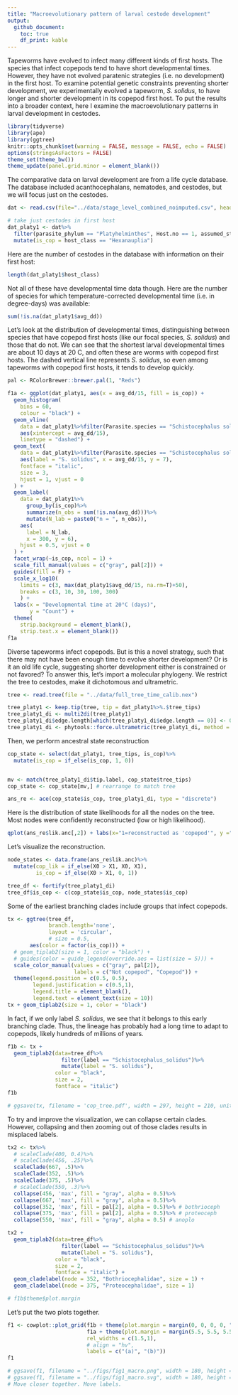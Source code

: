 ```yaml
---
title: "Macroevolutionary pattern of larval cestode development"
output: 
  github_document:
    toc: true
    df_print: kable
---
```


Tapeworms have evolved to infect many different kinds of first hosts. The species that infect copepods tend to have short developmental times. However, they have not evolved paratenic strategies (i.e. no development) in the first host. To examine potential genetic constraints preventing shorter development, we experimentally evolved a tapeworm, *S. solidus*, to have longer and shorter development in its copepod first host. To put the results into a broader context, here I examine the macroevolutionary patterns in larval development in cestodes.

```r
library(tidyverse)
library(ape)
library(ggtree)
knitr::opts_chunk$set(warning = FALSE, message = FALSE, echo = FALSE)
options(stringsAsFactors = FALSE)
theme_set(theme_bw())
theme_update(panel.grid.minor = element_blank())
```

The comparative data on larval development are from a life cycle database. The database included acanthocephalans, nematodes, and cestodes, but we will focus just on the cestodes.

```r
dat <- read.csv(file="../data/stage_level_combined_noimputed.csv", header = TRUE)
```
```r
# take just cestodes in first host
dat_platy1 <- dat%>%
  filter(parasite_phylum == "Platyhelminthes", Host.no == 1, assumed_stage == "no")%>%
  mutate(is_cop = host_class == "Hexanauplia")
```

Here are the number of cestodes in the database with information on their first host:

```r
length(dat_platy1$host_class)
```

Not all of these have developmental time data though. Here are the number of species for which temperature-corrected developmental time (i.e. in degree-days) was available:

```r
sum(!is.na(dat_platy1$avg_dd))
```

Let's look at the distribution of developmental times, distinguishing between species that have copepod first hosts (like our focal species, *S. solidus*) and those that do not. We can see that the shortest larval developmental times are about 10 days at 20 C, and often these are worms with copepod first hosts. The dashed vertical line represents *S. solidus*, so even among tapeworms with copepod first hosts, it tends to develop quickly.

```r
pal <- RColorBrewer::brewer.pal(1, "Reds")
```


```r
f1a <- ggplot(dat_platy1, aes(x = avg_dd/15, fill = is_cop)) +
  geom_histogram(
    bins = 60,
    colour = "black") +
  geom_vline(
    data = dat_platy1%>%filter(Parasite.species == "Schistocephalus solidus"), 
    aes(xintercept = avg_dd/15),
    linetype = "dashed") +
  geom_text(
    data = dat_platy1%>%filter(Parasite.species == "Schistocephalus solidus"),
    aes(label = "S. solidus", x = avg_dd/15, y = 7),
    fontface = "italic",
    size = 3,
    hjust = 1, vjust = 0
  ) +
  geom_label(
    data = dat_platy1%>%
      group_by(is_cop)%>%
      summarize(n_obs = sum(!is.na(avg_dd)))%>%
      mutate(N_lab = paste0("n = ", n_obs)),
    aes(
      label = N_lab,
      x = 300, y = 6),
    hjust = 0.5, vjust = 0
  ) +
  facet_wrap(~is_cop, ncol = 1) +
  scale_fill_manual(values = c("gray", pal[2])) +
  guides(fill = F) +
  scale_x_log10(
    limits = c(3, max(dat_platy1$avg_dd/15, na.rm=T)+50),
    breaks = c(3, 10, 30, 100, 300)
    ) +
  labs(x = "Developmental time at 20°C (days)",
       y = "Count") +
  theme(
    strip.background = element_blank(),
    strip.text.x = element_blank())
f1a
```

Diverse tapeworms infect copepods. But is this a novel strategy, such that there may not have been enough time to evolve shorter development? Or is it an old life cycle, suggesting shorter development either is constrained or not favored? To answer this, let's import a molecular phylogeny. We restrict the tree to cestodes, make it dichotomous and ultrametric.


```r
tree <- read.tree(file = "../data/full_tree_time_calib.nex")
```
```r
tree_platy1 <- keep.tip(tree, tip = dat_platy1%>%.$tree_tips)
tree_platy1_di <- multi2di(tree_platy1)
tree_platy1_di$edge.length[which(tree_platy1_di$edge.length == 0)] <- 0.0001 # add short branches
tree_platy1_di <- phytools::force.ultrametric(tree_platy1_di, method = "extend", message = F)
```

Then, we perform ancestral state reconstruction

```r
cop_state <- select(dat_platy1, tree_tips, is_cop)%>%
  mutate(is_cop = if_else(is_cop, 1, 0))


mv <- match(tree_platy1_di$tip.label, cop_state$tree_tips)
cop_state <- cop_state[mv,] # rearrange to match tree
```
```r
ans_re <- ace(cop_state$is_cop, tree_platy1_di, type = "discrete")
```

Here is the distribution of state likelihoods for all the nodes on the tree. Most nodes were confidently reconstructed (low or high likelihood).

```r
qplot(ans_re$lik.anc[,2]) + labs(x="1=reconstructed as 'copepod'", y ="nodes")
```

Let's visualize the reconstruction.

```r
node_states <- data.frame(ans_re$lik.anc)%>%
  mutate(cop_lik = if_else(X0 > X1, X0, X1),
         is_cop = if_else(X0 > X1, 0, 1))

tree_df <- fortify(tree_platy1_di)
tree_df$is_cop <- c(cop_state$is_cop, node_states$is_cop)
```

Some of the earliest branching clades include groups that infect copepods.

```r
tx <- ggtree(tree_df, 
             branch.length='none',
             layout = 'circular',
             # size = 0.5,
       aes(color = factor(is_cop))) +
  # geom_tiplab2(size = 1, color = "black") +
  # guides(color = guide_legend(override.aes = list(size = 5))) +
  scale_color_manual(values = c("gray", pal[2]),
                     labels = c("Not copepod", "Copepod")) +
  theme(legend.position = c(0.5, 0.5),
        legend.justification = c(0.5,1),
        legend.title = element_blank(),
        legend.text = element_text(size = 10))
tx + geom_tiplab2(size = 1, color = "black") 
```

In fact, if we only label *S. solidus*, we see that it belongs to this early branching clade. Thus, the lineage has probably had a long time to adapt to copepods, likely hundreds of millions of years.

```r
f1b <- tx +
  geom_tiplab2(data=tree_df%>%
                 filter(label == "Schistocephalus_solidus")%>%
                 mutate(label = "S. solidus"),
               color = "black",
               size = 2,
               fontface = "italic") 
f1b
```

```r
# ggsave(tx, filename = 'cop_tree.pdf', width = 297, height = 210, units = "mm")
```

To try and improve the visualization, we can collapse certain clades. However, collapsing and then zooming out of those clades results in misplaced labels.

```r
tx2 <- tx%>%
  # scaleClade(400, 0.4)%>%
  # scaleClade(456, .25)%>%
  scaleClade(667, .5)%>%
  scaleClade(352, .5)%>%
  scaleClade(375, .5)%>%
  # scaleClade(550, .3)%>%
  collapse(456, 'max', fill = "gray", alpha = 0.5)%>%
  collapse(667, 'max', fill = "gray", alpha = 0.5)%>%
  collapse(352, 'max', fill = pal[2], alpha = 0.5)%>% # bothrioceph
  collapse(375, 'max', fill = pal[2], alpha = 0.5)%>% # proteoceph
  collapse(550, 'max', fill = "gray", alpha = 0.5) # anoplo 

tx2 +
  geom_tiplab2(data=tree_df%>%
                 filter(label == "Schistocephalus_solidus")%>%
                 mutate(label = "S. solidus"),
               color = "black",
               size = 2,
               fontface = "italic") +
  geom_cladelabel(node = 352, "Bothriocephalidae", size = 1) +
  geom_cladelabel(node = 375, "Proteocephalidae", size = 1) 
```
```r
# f1b$theme$plot.margin
```

Let's put the two plots together.

```r
f1 <- cowplot::plot_grid(f1b + theme(plot.margin = margin(0, 0, 0, 0, "pt")), 
                         f1a + theme(plot.margin = margin(5.5, 5.5, 5.5, 0, "pt")),
                         rel_widths = c(1.5,1),
                         # align = "hv",
                         labels = c("(a)", "(b)"))
f1
```



```r
# ggsave(f1, filename = "../figs/fig1_macro.png", width = 180, height = 90, units = "mm")
# ggsave(f1, filename = "../figs/fig1_macro.svg", width = 180, height = 90, units = "mm")
# Move closer together. Move labels.
```


